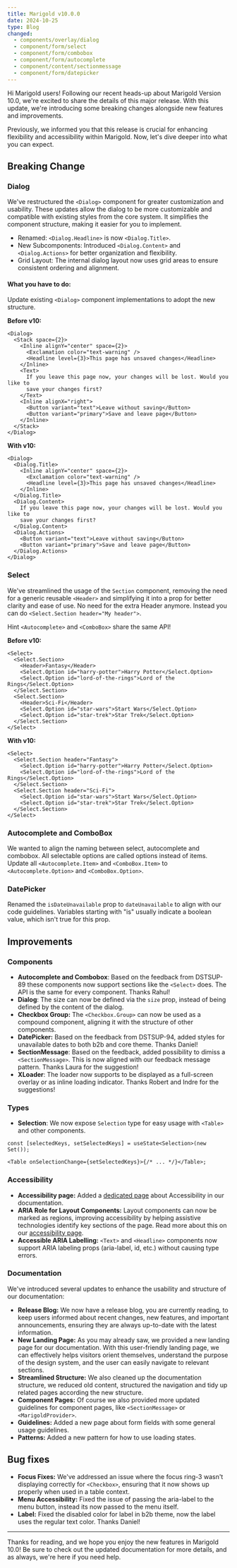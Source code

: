 ```yaml
---
title: Marigold v10.0.0
date: 2024-10-25
type: Blog
changed:
  - components/overlay/dialog
  - component/form/select
  - component/form/combobox
  - component/form/autocomplete
  - component/content/sectionmessage
  - component/form/datepicker
---
```


Hi Marigold users! Following our recent heads-up about Marigold Version 10.0, we're excited to share the details of this major release. With this update, we're introducing some breaking changes alongside new features and improvements.

Previously, we informed you that this release is crucial for enhancing flexibility and accessibility within Marigold. Now, let's dive deeper into what you can expect.

## Breaking Change

### Dialog

We've restructured the `<Dialog>` component for greater customization and usability. These updates allow the dialog to be more customizable and compatible with existing styles from the core system. It simplifies the component structure, making it easier for you to implement.

- Renamed: `<Dialog.Headline>` is now `<Dialog.Title>`.
- New Subcomponents: Introduced `<Dialog.Content>` and `<Dialog.Actions>` for better organization and flexibility.
- Grid Layout: The internal dialog layout now uses grid areas to ensure consistent ordering and alignment.

#### What you have to do:

Update existing `<Dialog>` component implementations to adopt the new structure.

**Before v10:**

```tsx
<Dialog>
  <Stack space={2}>
    <Inline alignY="center" space={2}>
      <Exclamation color="text-warning" />
      <Headline level={3}>This page has unsaved changes</Headline>
    </Inline>
    <Text>
      If you leave this page now, your changes will be lost. Would you like to
      save your changes first?
    </Text>
    <Inline alignX="right">
      <Button variant="text">Leave without saving</Button>
      <Button variant="primary">Save and leave page</Button>
    </Inline>
  </Stack>
</Dialog>
```

**With v10:**

```tsx
<Dialog>
  <Dialog.Title>
    <Inline alignY="center" space={2}>
      <Exclamation color="text-warning" />
      <Headline level={3}>This page has unsaved changes</Headline>
    </Inline>
  </Dialog.Title>
  <Dialog.Content>
    If you leave this page now, your changes will be lost. Would you like to
    save your changes first?
  </Dialog.Content>
  <Dialog.Actions>
    <Button variant="text">Leave without saving</Button>
    <Button variant="primary">Save and leave page</Button>
  </Dialog.Actions>
</Dialog>
```

### Select

We've streamlined the usage of the `Section` component, removing the need for a generic reusable `<Header>` and simplifying it into a prop for better clarity and ease of use. No need for the extra Header anymore. Instead you can do `<Select.Section header="My header">`.

Hint `<Autocomplete>` and `<ComboBox>` share the same API!

**Before v10:**

```tsx
<Select>
  <Select.Section>
    <Header>Fantasy</Header>
    <Select.Option id="harry-potter">Harry Potter</Select.Option>
    <Select.Option id="lord-of-the-rings">Lord of the Rings</Select.Option>
  </Select.Section>
  <Select.Section>
    <Header>Sci-Fi</Header>
    <Select.Option id="star-wars">Start Wars</Select.Option>
    <Select.Option id="star-trek">Star Trek</Select.Option>
  </Select.Section>
</Select>
```

**With v10:**

```tsx
<Select>
  <Select.Section header="Fantasy">
    <Select.Option id="harry-potter">Harry Potter</Select.Option>
    <Select.Option id="lord-of-the-rings">Lord of the Rings</Select.Option>
  </Select.Section>
  <Select.Section header="Sci-Fi">
    <Select.Option id="star-wars">Start Wars</Select.Option>
    <Select.Option id="star-trek">Star Trek</Select.Option>
  </Select.Section>
</Select>
```

### Autocomplete and ComboBox

We wanted to align the naming between select, autocomplete and combobox. All selectable options are called options instead of items. Update all `<Autocomplete.Item>` and `<ComboBox.Item>` to `<Autocomplete.Option>` and `<ComboBox.Option>`.

### DatePicker

Renamed the `isDateUnavailable` prop to `dateUnavailable` to align with our code guidelines. Variables starting with "is" usually indicate a boolean value, which isn't true for this prop.

## Improvements

### Components

- **Autocomplete and Combobox**: Based on the feedback from DSTSUP-89 these components now support sections like the `<Select>` does. The API is the same for every component. Thanks Rahul!
- **Dialog**: The size can now be defined via the `size` prop, instead of being defined by the content of the dialog.
- **Checkbox Group:** The `<Checkbox.Group>` can now be used as a compound component, aligning it with the structure of other components.
- **DatePicker:** Based on the feedback from DSTSUP-94, added styles for unavailable dates to both b2b and core theme. Thanks Daniel!
- **SectionMessage**: Based on the feedback, added possibility to dimiss a `<SectionMessage>`. This is now aligned with our feedback message pattern. Thanks Laura for the suggestion!
- **XLoader**: The loader now supports to be displayed as a full-screen overlay or as inline loading indicator. Thanks Robert and Indre for the suggestions!

### Types

- **Selection**: We now expose `Selection` type for easy usage with `<Table>` and other components.

```tsx
const [selectedKeys, setSelectedKeys] = useState<Selection>(new Set());

<Table onSelectionChange={setSelectedKeys}>{/* ... */}</Table>;
```

### Accessibility

- **Accessibility page:** Added a [dedicated page](/foundations/accessibility) about Accessibility in our documentation.
- **ARIA Role for Layout Components:** Layout components can now be marked as regions, improving accessibility by helping assistive technologies identify key sections of the page. Read more about this on our [accessibility page](/foundations/accessibility#dynamic-content).
- **Accessible ARIA Labelling:** `<Text>` and `<Headline>` components now support ARIA labeling props (aria-label, id, etc.) without causing type errors.

### Documentation

We've introduced several updates to enhance the usability and structure of our documentation:

- **Release Blog:** We now have a release blog, you are currently reading, to keep users informed about recent changes, new features, and important announcements, ensuring they are always up-to-date with the latest information.
- **New Landing Page:** As you may already saw, we provided a new landing page for our documentation. With this user-friendly landing page, we can effectively helps visitors orient themselves, understand the purpose of the design system, and the user can easily navigate to relevant sections.
- **Streamlined Structure:** We also cleaned up the documentation structure, we reduced old content, structured the navigation and tidy up related pages according the new structure.
- **Component Pages:** Of course we also provided more updated guidelines for component pages, like `<SectionMessage>` or `<MarigoldProvider>`.
- **Guidelines:** Added a new page about form fields with some general usage guidelines.
- **Patterns:** Added a new pattern for how to use loading states.

## Bug fixes

- **Focus Fixes:** We've addressed an issue where the focus ring-3 wasn't displaying correctly for `<Checkbox>`, ensuring that it now shows up properly when used in a table context.
- **Menu Accessibility:** Fixed the issue of passing the aria-label to the menu button, instead its now passed to the menu itself.
- **Label:** Fixed the disabled color for label in b2b theme, now the label uses the regular text color. Thanks Daniel!

---

Thanks for reading, and we hope you enjoy the new features in Marigold 10.0! Be sure to check out the updated documentation for more details, and as always, we're here if you need help.
